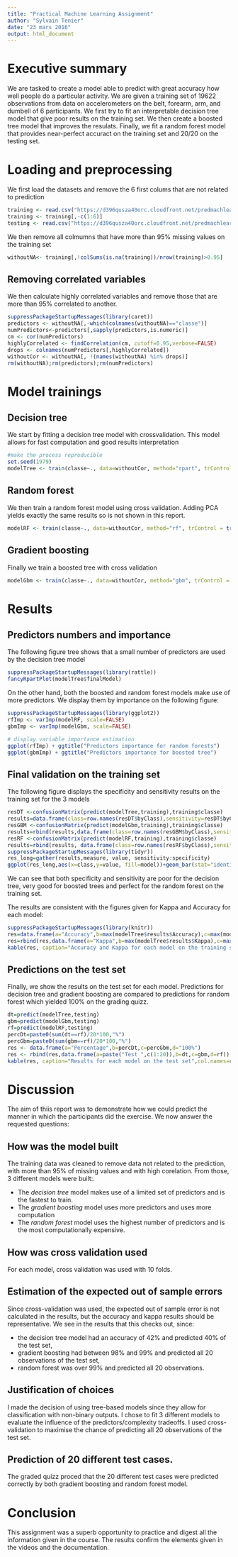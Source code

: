 ```yaml
---
title: "Practical Machine Learning Assignment"
author: "Sylvain Tenier"
date: "23 mars 2016"
output: html_document
---
```

# Executive summary

We are tasked to create a model able to predict with great accuracy how well people do a particular activity. We are given a training set of 19622 observations from data on accelerometers on the belt, forearm, arm, and dumbell of 6 participants. We first try to fit an interpretable decision tree model that give poor results on the training set. We then create a boosted tree model that improves the resulats. Finally, we fit a random forest model that provides near-perfect accuract on the training set and 20/20 on the testing set. 


# Loading and preprocessing

We first load the datasets and remove the 6 first colums that are not related to prediction
```r
training <- read.csv("https://d396qusza40orc.cloudfront.net/predmachlearn/pml-training.csv",na.strings=c("NA","","#DIV/0!"))
training <- training[,-c(1:6)]
testing <- read.csv("https://d396qusza40orc.cloudfront.net/predmachlearn/pml-testing.csv")

```

We then remove all colmumns that have more than 95% missing values on the training set
```r
withoutNA<- training[,!colSums(is.na(training))/nrow(training)>0.95]
```

## Removing correlated variables

We then calculate highly correlated variables and remove those that are more than 95% correlated to another.
```r
suppressPackageStartupMessages(library(caret))
predictors <- withoutNA[,-which(colnames(withoutNA)=="classe")]
numPredictors<-predictors[,sapply(predictors,is.numeric)]
cm <- cor(numPredictors)
highlyCorrelated <- findCorrelation(cm, cutoff=0.95,verbose=FALSE)
drops <- colnames(numPredictors[,highlyCorrelated])
withoutCor <- withoutNA[, !(names(withoutNA) %in% drops)]
rm(withoutNA);rm(predictors);rm(numPredictors)
```

# Model trainings

## Decision tree
We start by fitting a decision tree model with crossvalidation. This model allows for fast computation and good results interpretation

```r
#make the process reproducible
set.seed(1979)
modelTree <- train(classe~., data=withoutCor, method="rpart", trControl = trainControl(method = "cv"))
```


## Random forest 

We then train a random forest model using cross validation. Adding PCA yields exactly the same results so is not shown in this report.

```r
modelRF <- train(classe~., data=withoutCor, method="rf", trControl = trainControl(method = "cv"))
```

## Gradient boosting

Finally we train a boosted tree with cross validation
```r
modelGbm <- train(classe~., data=withoutCor, method="gbm", trControl = trainControl(method = "cv"),verbose=FALSE)
```

# Results

## Predictors numbers and importance

The following figure tree shows that a small number of predictors are used by the decision tree model
```r
suppressPackageStartupMessages(library(rattle))
fancyRpartPlot(modelTree$finalModel)
```


On the other hand, both the boosted and random forest models make use of more predictors. We display them by importance on the following figure:

```r
suppressPackageStartupMessages(library(ggplot2))
rfImp <- varImp(modelRF, scale=FALSE)
gbmImp <- varImp(modelGbm, scale=FALSE)

# display variable importance estimation
ggplot(rfImp) + ggtitle("Predictors importance for random forests")
ggplot(gbmImp) + ggtitle("Predictors importance for boosted tree")
```

## Final validation on the training set

The following figure displays the specificity and sensitivity results on the training set for the 3 models
```r
resDT <-confusionMatrix(predict(modelTree,training),training$classe)
results=data.frame(class=row.names(resDT$byClass),sensitivity=resDT$byClass[,1],specificity=resDT$byClass[,2],model="decision tree")
resGBM <-confusionMatrix(predict(modelGbm,training),training$classe)
results=rbind(results,data.frame(class=row.names(resGBM$byClass),sensitivity=resGBM$byClass[,1],specificity=resGBM$byClass[,2],model="boosted tree"))
resRF <-confusionMatrix(predict(modelRF,training),training$classe)
results=rbind(results, data.frame(class=row.names(resRF$byClass),sensitivity=resRF$byClass[,1],specificity=resRF$byClass[,2],model="random forests"))
suppressPackageStartupMessages(library(tidyr))
res_long=gather(results,measure, value, sensitivity:specificity)
ggplot(res_long,aes(x=class,y=value, fill=model))+geom_bar(stat="identity",position="dodge")+ facet_grid(. ~ measure)
```

We can see that both specificity and sensitivity are poor for the decision tree, very good for boosted trees and perfect for the random forest on the training set. 

The results are consistent with the figures given for Kappa and Accuracy for each model:
```r
suppressPackageStartupMessages(library(knitr))
res=data.frame(a="Accuracy",b=max(modelTree$results$Accuracy),c=max(modelGbm$results$Accuracy),d=max(modelRF$results$Accuracy))
res=rbind(res,data.frame(a="Kappa",b=max(modelTree$results$Kappa),c=max(modelGbm$results$Kappa),d=max(modelRF$results$Kappa)))
kable(res, caption="Accuracy and Kappa for each model on the training set",col.names=c("","Decision tree","Gradient boosting","Random forest"))

```

## Predictions on the test set
Finally, we show the results on the test set for each model. Predictions for decision tree and gradient boosting are compared to predictions for random forest which yielded 100% on the grading quizz.

```r
dt=predict(modelTree,testing)
gbm=predict(modelGbm,testing)
rf=predict(modelRF,testing)
percDt=paste0(sum(dt==rf)/20*100,"%")
percGbm=paste0(sum(gbm==rf)/20*100,"%")
res <- data.frame(a="Percentage",b=percDt,c=percGbm,d="100%")
res <- rbind(res,data.frame(a=paste("Test ",c(1:20)),b=dt,c=gbm,d=rf))
kable(res, caption="Results for each model on the test set",col.names=c("","Decision tree","Gradient boosting","Random forest"))
```

# Discussion

The aim of thiis report was to demonstrate how we could predict the manner in which the participants did the exercise. We now answer the requested questions:

## How was the model built

The training data was cleaned to remove data not related to the prediction, with more than 95% of missing values and with high corelation. From those, 3 different models were built:. 

* The *decision tree* model makes use of a limited set of predictors and is the fastest to train.
* The *gradient boosting* model uses more predictors and uses more computation
* The *random forest* model uses the highest number of predictors and is the most computationally expensive.

## How was cross validation used

For each model, cross validation was used with 10 folds.

## Estimation of the expected out of sample errors
 
Since cross-validation was used, the expected out of sample error is not calculated in the results, but the accuracy and kappa results should be representative. We see in the results that this checks out, since:

* the decision tree model had an accuracy of 42% and predicted 40% of the test set,
* gradient boosting had between 98% and 99% and predicted all 20 observations of the test set,
* random forest was over 99% and predicted all 20 observations.

## Justification of choices

I made the decision of using tree-based models since they allow for classification with non-binary outputs. I chose to fit 3 different models to evaluate the influence of the predictors/complexity tradeoffs. I used cross-validation to maximise the chance of predicting all 20 observations of the test set.

## Prediction of 20 different test cases.

The graded quizz proced that the 20 different test cases were predicted correctly by both gradient boosting and random forest model. 

# Conclusion

This assignment was a superb opportunity to practice and digest all the information given in the course. The results confirm the elements given in the videos and the documentation.
